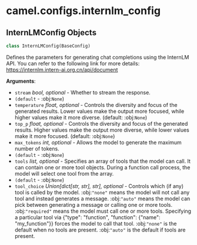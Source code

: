 <a id="camel.configs.internlm_config"></a>

# camel.configs.internlm\_config

<a id="camel.configs.internlm_config.InternLMConfig"></a>

## InternLMConfig Objects

```python
class InternLMConfig(BaseConfig)
```

Defines the parameters for generating chat completions using the
InternLM API. You can refer to the following link for more details:
https://internlm.intern-ai.org.cn/api/document

**Arguments**:

- `stream` _bool, optional_ - Whether to stream the response.
- `(default` - :obj:`None`)
- `temperature` _float, optional_ - Controls the diversity and focus of
  the generated results. Lower values make the output more focused,
  while higher values make it more diverse. (default: :obj:`None`)
- `top_p` _float, optional_ - Controls the diversity and focus of the
  generated results. Higher values make the output more diverse,
  while lower values make it more focused. (default: :obj:`None`)
- `max_tokens` _int, optional_ - Allows the model to
  generate the maximum number of tokens.
- `(default` - :obj:`None`)
- `tools` _list, optional_ - Specifies an array of tools that the model can
  call. It can contain one or more tool objects. During a function
  call process, the model will select one tool from the array.
- `(default` - :obj:`None`)
- `tool_choice` _Union[dict[str, str], str], optional_ - Controls which (if
  any) tool is called by the model. :obj:`"none"` means the model
  will not call any tool and instead generates a message.
  :obj:`"auto"` means the model can pick between generating a
  message or calling one or more tools.  :obj:`"required"` means the
  model must call one or more tools. Specifying a particular tool
  via {"type": "function", "function": {"name": "my_function"}}
  forces the model to call that tool. :obj:`"none"` is the default
  when no tools are present. :obj:`"auto"` is the default if tools
  are present.

